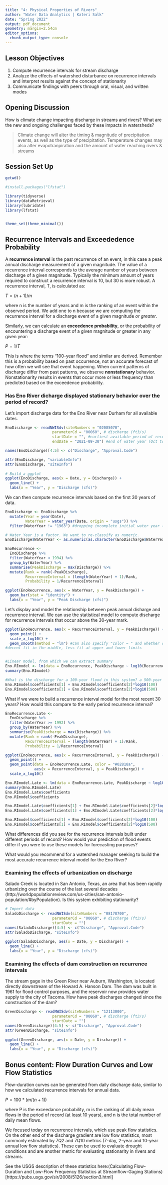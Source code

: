 ```yaml
---
title: "4: Physical Properties of Rivers"
author: "Water Data Analytics | Kateri Salk"
date: "Spring 2022"
output: pdf_document
geometry: margin=2.54cm
editor_options: 
  chunk_output_type: console
---
```


## Lesson Objectives
1. Compute recurrence intervals for stream discharge 
2. Analyze the effects of watershed disturbance on recurrence intervals and interpret results against the concept of stationarity
3. Communicate findings with peers through oral, visual, and written modes

## Opening Discussion
How is climate change impacting discharge in streams and rivers? What are the new and ongoing challenges faced by these impacts in watersheds?

> Climate change will alter the timing & magnitude of precipitation events, as well as the type of precipitation. Temperature changes may also alter evapotranpiration and the amount of water reaching rivers & streams

## Session Set Up

```r
getwd()

#install.packages("lfstat")

library(tidyverse)
library(dataRetrieval)
library(lubridate)
library(lfstat)


theme_set(theme_minimal())
```

## Recurrence Intervals and Exceededence Probability

A **recurrence interval** is the past recurrence of an event, in this case a peak annual discharge measurement of a given magnitude. The value of a recurrence interval corresponds to the average number of years between discharge of a given magnitude. Typically the minimum amount of years required to construct a recurrence interval is 10, but 30 is more robust. A recurrence interval, T, is calculated as: 

$T = (n+1)/m$

where n is the number of years and m is the ranking of an event within the observed period. We add one to n because we are computing the recurrence interval for a discharge event of a given magnitude *or greater*. 

Similarly, we can calculate an **exceedence probability**, or the probability of encountering a discharge event of a given magnitude or greater in any given year: 

$P = 1/T$

This is where the terms "100-year flood" and similar are derived. Remember this is a probability based on past occurrence, not an accurate forecast of how often we will see that event happening. When current patterns of discharge differ from past patterns, we observe **nonstationary** behavior. Nonstationarity results in events that occur more or less frequency than predicted based on the exceedence probability.

### Has Eno River dicharge displayed stationary behavior over the period of record?

Let's import discharge data for the Eno River near Durham for all available dates.

```r
EnoDischarge <- readNWISdv(siteNumbers = "02085070",
                     parameterCd = "00060", # discharge (ft3/s)
                     startDate = "", #earliest available period of record
                     endDate = "2021-09-30") #end of water year (Oct to Sept)

names(EnoDischarge)[4:5] <- c("Discharge", "Approval.Code")

attr(EnoDischarge, "variableInfo")
attr(EnoDischarge, "siteInfo")
  
# Build a ggplot
ggplot(EnoDischarge, aes(x = Date, y = Discharge)) +
  geom_line() +
  labs(x = "Year", y = "Discharge (cfs)")
```

We can then compute recurrence intervals based on the first 30 years of data.

```r
EnoDischarge <- EnoDischarge %>%
  mutate(Year = year(Date), 
         WaterYear = water_year(Date, origin = "usgs")) %>%
  filter(WaterYear != "1963") #dropping incomplete initial water year (only 30 days before water year 1964 begins)

# Water Year is a factor. We want to re-classify as numeric.
EnoDischarge$WaterYear <- as.numeric(as.character(EnoDischarge$WaterYear))

EnoRecurrence <- 
  EnoDischarge %>%
  filter(WaterYear < 1994) %>%
  group_by(WaterYear) %>%
  summarise(PeakDischarge = max(Discharge)) %>% 
  mutate(Rank = rank(-PeakDischarge), 
         RecurrenceInterval = (length(WaterYear) + 1)/Rank, 
         Probability = 1/RecurrenceInterval)

ggplot(EnoRecurrence, aes(x = WaterYear, y = PeakDischarge)) +
  geom_bar(stat = "identity") +
  labs(x = "Year", y = "Peak Discharge (cfs)")

```

Let's display and model the relationship between peak annual disharge and recurrence interval. We can use the statistical model to compute discharge for recurrence intervals that occur above the 30-year mark.
```r
ggplot(EnoRecurrence, aes(x = RecurrenceInterval, y = PeakDischarge)) +
  geom_point() +
  scale_x_log10() +
  geom_smooth(method = "lm") #can also specify "color = " and whether or not to include error bar (se = FALSE)
#decent fit in the middle, less fit at upper and lower limits


#Linear model, from which we can extract summary
Eno.RImodel <- lm(data = EnoRecurrence, PeakDischarge ~ log10(RecurrenceInterval))
summary(Eno.RImodel)

#What is the discharge for a 100-year flood in this system? a 500-year flood?
Eno.RImodel$coefficients[1] + Eno.RImodel$coefficients[2]*log10(100)
Eno.RImodel$coefficients[1] + Eno.RImodel$coefficients[2]*log10(500)
```

What if we were to build a recurrence interval model for the most recent 30 years? How would this compare to the early period recurrence interval?
```r
EnoRecurrence.Late <- 
  EnoDischarge %>%
  filter(WaterYear >= 1992) %>%
  group_by(WaterYear) %>%
  summarise(PeakDischarge = max(Discharge)) %>% 
  mutate(Rank = rank(-PeakDischarge), 
         RecurrenceInterval = (length(WaterYear) + 1)/Rank, 
         Probability = 1/RecurrenceInterval)

ggplot(EnoRecurrence, aes(x = RecurrenceInterval, y = PeakDischarge)) +
  geom_point() +
  geom_point(data = EnoRecurrence.Late, color = "#02818a",
             aes(x = RecurrenceInterval, y = PeakDischarge)) +
  scale_x_log10()

Eno.RImodel.Late <- lm(data = EnoRecurrence.Late, PeakDischarge ~ log10(RecurrenceInterval))
summary(Eno.RImodel.Late)
Eno.RImodel.Late$coefficients
Eno.RImodel$coefficients

Eno.RImodel.Late$coefficients[1] + Eno.RImodel.Late$coefficients[2]*log10(100)
Eno.RImodel.Late$coefficients[1] + Eno.RImodel.Late$coefficients[2]*log10(500)

Eno.RImodel$coefficients[1] + Eno.RImodel$coefficients[2]*log10(100)
Eno.RImodel$coefficients[1] + Eno.RImodel$coefficients[2]*log10(500)

```

What differences did you see for the recurrence intervals built under different periods of record? How would your prediction of flood events differ if you were to use these models for forecasting purposes? 

>

What would you recommend for a watershed manager seeking to build the most accurate recurrence interval model for the Eno River?

> 


### Examining the effects of urbanization on discharge

Salado Creek is located in San Antonio, Texas, an area that has been rapidly urbanizing over the course of the last several decades (http://worldpopulationreview.com/us-cities/san-antonio-population/#byPopulation). Is this system exhibiting stationarity?

```r
# Import data
SaladoDischarge <- readNWISdv(siteNumbers = "08178700",
                     parameterCd = "00060", # discharge (ft3/s)
                     startDate = "")
names(SaladoDischarge)[4:5] <- c("Discharge", "Approval.Code")
attr(SaladoDischarge, "siteInfo")
  
ggplot(SaladoDischarge, aes(x = Date, y = Discharge)) +
  geom_line() +
  labs(x = "Year", y = "Discharge (cfs)")


```

### Examining the effects of dam construction on recurrence intervals

The stream gage in the Green River near Auburn, Washington, is located directly downstream of the Howard A. Hanson Dam. The dam was built in 1961 for flood control purposes, and the reservoir now provides water supply to the city of Tacoma. How have peak discharges changed since the construction of the dam?

```r
GreenDischarge <- readNWISdv(siteNumbers = "12113000",
                     parameterCd = "00060", # discharge (ft3/s)
                     startDate = "")
names(GreenDischarge)[4:5] <- c("Discharge", "Approval.Code")
attr(GreenDischarge, "siteInfo")
  
ggplot(GreenDischarge, aes(x = Date, y = Discharge)) +
  geom_line() +
  labs(x = "Year", y = "Discharge (cfs)")

```

## Bonus content: Flow Duration Curves and Low Flow Statistics

Flow-duration curves can be generated from daily discharge data, similar to how we calculated recurrence intervals for annual data. 

$P = 100*(m/(n+1))$

where P is the exceedance probability, m is the ranking of all daily mean flows in the period of record (at least 10 years), and n is the total number of daily mean flows. 

We focused today on recurrence intervals, which use peak flow statistics. On the other end of the discharge gradient are low flow statistics, most commonly estimated by 7Q2 and 7Q10 metrics (7-day, 2-year and 10-year annual low flow statistics). These can be used to evaluate drought conditions and are another metric for evaluating stationarity in rivers and streams. 

See the USGS description of these statistics here:(Calculating Flow-Duration and Low-Flow Frequency Statistics at Streamflow-Gaging Stations)[https://pubs.usgs.gov/sir/2008/5126/section3.html]
